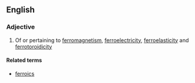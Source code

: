 ==English==

===Adjective===
{{en-adj}}

#{{physics}} Of or pertaining to [[ferromagnetism]], [[ferroelectricity]], [[ferroelasticity]] and [[ferrotoroidicity]]

====Related terms====
*[[ferroics]]